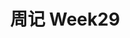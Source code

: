 ---
title: 周记 Week29
publishDate: 2025-01-24
updatedDate: 2025-01-25
description: 2024-01-13 ~ 2025-01-19.
heroImage: {src : "thumbnail.webp", color: '#000000' }
category: 'Daily Talk'
tags:
    - 'Daily Talk'
    - 'Weekly Journal'
---